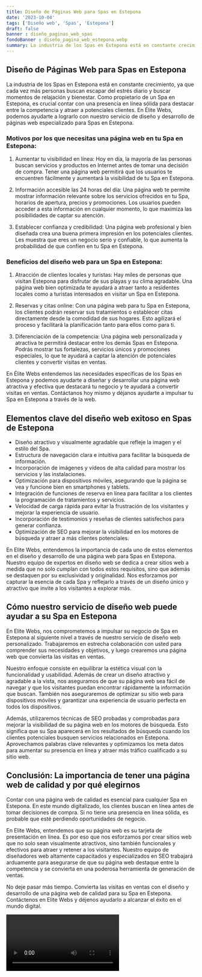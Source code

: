 ```yaml
---
title: Diseño de Páginas Web para Spas en Estepona
date: '2023-10-04'
tags: ['Diseño web', 'Spas', 'Estepona']
draft: false
banner : diseño_paginas_web_spas
fondoBanner : diseño_pagina_web_estepona.webp
summary: La industria de los Spas en Estepona está en constante crecimiento, ya que cada vez más personas buscan escapar del estrés diario y buscar momentos de relajación y bienestar. Como propietario de un Spa en Estepona, es crucial contar con una presencia en línea sólida para destacar entre la competencia y atraer a potenciales clientes. En Élite Webs, podemos ayudarte a lograrlo con nuestro servicio de diseño y desarrollo de páginas web especializado para Spas en Estepona.
---
```


## Diseño de Páginas Web para Spas en Estepona

La industria de los Spas en Estepona está en constante crecimiento, ya que cada vez más personas buscan escapar del estrés diario y buscar momentos de relajación y bienestar. Como propietario de un Spa en Estepona, es crucial contar con una presencia en línea sólida para destacar entre la competencia y atraer a potenciales clientes. En Élite Webs, podemos ayudarte a lograrlo con nuestro servicio de diseño y desarrollo de páginas web especializado para Spas en Estepona.

### Motivos por los que necesitas una página web en tu Spa en Estepona:

1. Aumentar tu visibilidad en línea: Hoy en día, la mayoría de las personas buscan servicios y productos en Internet antes de tomar una decisión de compra. Tener una página web permitirá que los usuarios te encuentren fácilmente y aumentará la visibilidad de tu Spa en Estepona.

2. Información accesible las 24 horas del día: Una página web te permite mostrar información relevante sobre los servicios ofrecidos en tu Spa, horarios de apertura, precios y promociones. Los usuarios pueden acceder a esta información en cualquier momento, lo que maximiza las posibilidades de captar su atención.

3. Establecer confianza y credibilidad: Una página web profesional y bien diseñada crea una buena primera impresión en los potenciales clientes. Les muestra que eres un negocio serio y confiable, lo que aumenta la probabilidad de que confíen en tu Spa en Estepona.

### Beneficios del diseño web para un Spa en Estepona:

1. Atracción de clientes locales y turistas: Hay miles de personas que visitan Estepona para disfrutar de sus playas y su clima agradable. Una página web bien optimizada te ayudará a atraer tanto a residentes locales como a turistas interesados en visitar un Spa en Estepona.

2. Reservas y citas online: Con una página web para tu Spa en Estepona, los clientes podrán reservar sus tratamientos o establecer citas directamente desde la comodidad de sus hogares. Esto agilizará el proceso y facilitará la planificación tanto para ellos como para ti.

3. Diferenciación de la competencia: Una página web personalizada y atractiva te permitirá destacar entre los demás Spas en Estepona. Podrás mostrar tus fortalezas, servicios únicos y promociones especiales, lo que te ayudará a captar la atención de potenciales clientes y convertir visitas en ventas.

En Élite Webs entendemos las necesidades específicas de los Spas en Estepona y podemos ayudarte a diseñar y desarrollar una página web atractiva y efectiva que destacará tu negocio y te ayudará a convertir visitas en ventas. Contáctanos hoy mismo y déjanos ayudarte a impulsar tu Spa en Estepona a través de la web.

<GifSeo />

<Cta />

## Elementos clave del diseño web exitoso en Spas de Estepona

- Diseño atractivo y visualmente agradable que refleje la imagen y el estilo del Spa.
- Estructura de navegación clara e intuitiva para facilitar la búsqueda de información.
- Incorporación de imágenes y vídeos de alta calidad para mostrar los servicios y las instalaciones.
- Optimización para dispositivos móviles, asegurando que la página se vea y funcione bien en smartphones y tablets.
- Integración de funciones de reserva en línea para facilitar a los clientes la programación de tratamientos y servicios.
- Velocidad de carga rápida para evitar la frustración de los visitantes y mejorar la experiencia de usuario.
- Incorporación de testimonios y reseñas de clientes satisfechos para generar confianza.
- Optimización de SEO para mejorar la visibilidad en los motores de búsqueda y atraer a más clientes potenciales.

En Elite Webs, entendemos la importancia de cada uno de estos elementos en el diseño y desarrollo de una página web para Spas en Estepona. Nuestro equipo de expertos en diseño web se dedica a crear sitios web a medida que no solo cumplan con todos estos requisitos, sino que además se destaquen por su exclusividad y originalidad. Nos esforzamos por capturar la esencia de cada Spa y reflejarlo a través de un diseño único y atractivo que invite a los visitantes a explorar más.

## Cómo nuestro servicio de diseño web puede ayudar a su Spa en Estepona

En Elite Webs, nos comprometemos a impulsar su negocio de Spa en Estepona al siguiente nivel a través de nuestro servicio de diseño web personalizado. Trabajaremos en estrecha colaboración con usted para comprender sus necesidades y objetivos, y luego crearemos una página web que convierta las visitas en ventas.

Nuestro enfoque consiste en equilibrar la estética visual con la funcionalidad y usabilidad. Además de crear un diseño atractivo y agradable a la vista, nos aseguramos de que su página web sea fácil de navegar y que los visitantes puedan encontrar rápidamente la información que buscan. También nos aseguraremos de optimizar su sitio web para dispositivos móviles y garantizar una experiencia de usuario perfecta en todos los dispositivos.

Además, utilizaremos técnicas de SEO probadas y comprobadas para mejorar la visibilidad de su página web en los motores de búsqueda. Esto significa que su Spa aparecerá en los resultados de búsqueda cuando los clientes potenciales busquen servicios relacionados en Estepona. Aprovechamos palabras clave relevantes y optimizamos los meta datos para aumentar su presencia en línea y atraer más tráfico cualificado a su sitio web.

## Conclusión: La importancia de tener una página web de calidad y por qué elegirnos

Contar con una página web de calidad es esencial para cualquier Spa en Estepona. En este mundo digitalizado, los clientes buscan en línea antes de tomar decisiones de compra. Si no tiene una presencia en línea sólida, es probable que esté perdiendo oportunidades de negocio.

En Elite Webs, entendemos que su página web es su tarjeta de presentación en línea. Es por eso que nos esforzamos por crear sitios web que no solo sean visualmente atractivos, sino también funcionales y efectivos para atraer y retener a los visitantes. Nuestro equipo de diseñadores web altamente capacitados y especializados en SEO trabajará arduamente para asegurarse de que su página web destaque entre la competencia y se convierta en una poderosa herramienta de generación de ventas.

No deje pasar más tiempo. Convierta las visitas en ventas con el diseño y desarrollo de una página web de calidad para su Spa en Estepona. Contáctenos en Elite Webs y déjenos ayudarlo a alcanzar el éxito en el mundo digital.

<Video />

<CtaBot job='Spas' city='Estepona'/>

<Gmaps query='Estepona+españa+maps' />